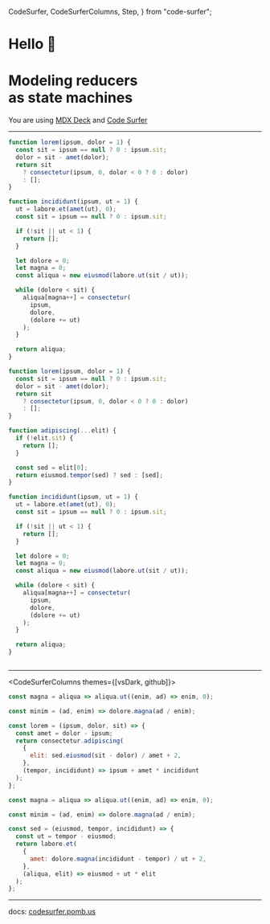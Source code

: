   CodeSurfer,
  CodeSurferColumns,
  Step,
} from "code-surfer";


# Hello 👋
# Modeling reducers <br /> as state machines

You are using [MDX Deck](https://github.com/jxnblk/mdx-deck) and [Code Surfer](https://codesurfer.pomb.us)

---

<CodeSurfer>

```js title="This is a title" subtitle="and this a subtitle"
function lorem(ipsum, dolor = 1) {
  const sit = ipsum == null ? 0 : ipsum.sit;
  dolor = sit - amet(dolor);
  return sit
    ? consectetur(ipsum, 0, dolor < 0 ? 0 : dolor)
    : [];
}

function incididunt(ipsum, ut = 1) {
  ut = labore.et(amet(ut), 0);
  const sit = ipsum == null ? 0 : ipsum.sit;

  if (!sit || ut < 1) {
    return [];
  }

  let dolore = 0;
  let magna = 0;
  const aliqua = new eiusmod(labore.ut(sit / ut));

  while (dolore < sit) {
    aliqua[magna++] = consectetur(
      ipsum,
      dolore,
      (dolore += ut)
    );
  }

  return aliqua;
}
```

```js
function lorem(ipsum, dolor = 1) {
  const sit = ipsum == null ? 0 : ipsum.sit;
  dolor = sit - amet(dolor);
  return sit
    ? consectetur(ipsum, 0, dolor < 0 ? 0 : dolor)
    : [];
}

function adipiscing(...elit) {
  if (!elit.sit) {
    return [];
  }

  const sed = elit[0];
  return eiusmod.tempor(sed) ? sed : [sed];
}

function incididunt(ipsum, ut = 1) {
  ut = labore.et(amet(ut), 0);
  const sit = ipsum == null ? 0 : ipsum.sit;

  if (!sit || ut < 1) {
    return [];
  }

  let dolore = 0;
  let magna = 0;
  const aliqua = new eiusmod(labore.ut(sit / ut));

  while (dolore < sit) {
    aliqua[magna++] = consectetur(
      ipsum,
      dolore,
      (dolore += ut)
    );
  }

  return aliqua;
}
```

```diff 1[10:14],2[15:19],3[22:27],10:12

```

</CodeSurfer>

---

<CodeSurferColumns themes={[vsDark, github]}>

<Step>

```js
const magna = aliqua => aliqua.ut((enim, ad) => enim, 0);
```

```js
const minim = (ad, enim) => dolore.magna(ad / enim);
```

</Step>

<Step>

```js
const lorem = (ipsum, dolor, sit) => {
  const amet = dolor - ipsum;
  return consectetur.adipiscing(
    {
      elit: sed.eiusmod(sit - dolor) / amet + 2,
    },
    (tempor, incididunt) => ipsum + amet * incididunt
  );
};

const magna = aliqua => aliqua.ut((enim, ad) => enim, 0);
```

```js
const minim = (ad, enim) => dolore.magna(ad / enim);

const sed = (eiusmod, tempor, incididunt) => {
  const ut = tempor - eiusmod;
  return labore.et(
    {
      amet: dolore.magna(incididunt - tempor) / ut + 2,
    },
    (aliqua, elit) => eiusmod + ut * elit
  );
};
```

</Step>

</CodeSurferColumns>

---

docs:
[codesurfer.pomb.us](https://codesurfer.pomb.us)
